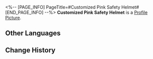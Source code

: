<%-- [PAGE_INFO]
PageTitle=#Customized Pink Safety Helmet#
[END_PAGE_INFO] --%>
{{Item Infobox
|id          = 140023
|image       = Item Customized Pink Safety Helmet.png
|type        = Mission Item
|invCategory = Missions
|rarity      = 3
|effect      = 
|description = According to Sampo, it's a piece of mining equipment that he lost.
}}
{{Description|''"Put it on and you'll be the finest in the mines."''}}
'''Customized Pink Safety Helmet''' is a [[Profile Picture]].

==Other Languages==
{{Other Languages
|en   = Customized Pink Safety Helmet
|zhs  = 定制粉色安全帽
|zht  = 客製粉紅色安全帽
|ja   = オーダーメイドのピンク色のヘルメット
|ko   = 주문 제작된 핑크 안전모
|es   = Casco rosa personalizado
|fr   = Casque de sécurité rose personnalisé
|ru   = Индивидуальная розовая каска
|th   = หมวกนิรภัยสีชมพูที่สั่งทำเป็นพิเศษ
|vi   = Mũ Bảo Hộ Màu Hồng
|de   = Individueller rosa Schutzhelm
|id   = Helm Keselamatan Pink Kustom
|pt   = Capacete de Proteção Rosa Personalizado
}}

==Change History==
{{Change History|1.0}}